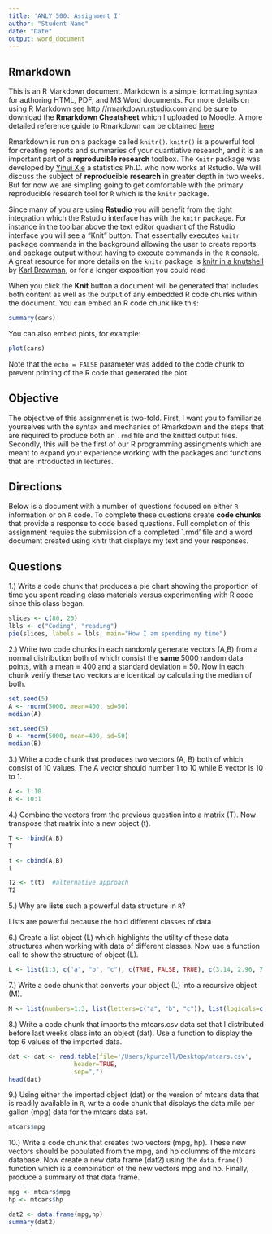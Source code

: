```yaml
---
title: 'ANLY 500: Assignment I'
author: "Student Name"
date: "Date"
output: word_document
---
```


## Rmarkdown

This is an R Markdown document. Markdown is a simple formatting syntax for authoring HTML, PDF, and MS Word documents. For more details on using R Markdown see <http://rmarkdown.rstudio.com> and be sure to download the **Rmarkdown Cheatsheet** which I uploaded to Moodle.  A more detailed reference guide to Rmarkdown can be obtained [here](https://www.rstudio.com/wp-content/uploads/2015/03/rmarkdown-reference.pdf)

Rmarkdown is run on a package called `knitr()`.  `knitr()` is a powerful tool for creating reports and summaries of your quantiative research, and it is an important part of a **reproducible research** toolbox.  The `Knitr` package was developed by [Yihui Xie](http://yihui.name/knitr/) a statistics Ph.D. who now works at Rstudio.  We will discuss the subject of **reproducible research** in greater depth in two weeks.  But for now we are simpling going to get comfortable with the primary reproducible research tool for `R` which is the `knitr` package.  

Since many of you are using **Rstudio** you will benefit from the tight integration which the Rstudio interface has with the `knitr` package.  For instance in the toolbar above the text editor quadrant of the Rstudio interface you will see a "Knit" button.  That essentially executes `knitr` package commands in the background allowing the user to create reports and package output without having to execute commands in the `R` console. A great resource for more details on the `knitr` package is [knitr in a knutshell](http://kbroman.org/knitr_knutshell/) by [Karl Browman](http://kbroman.org/), or for a longer exposition you could read

When you click the **Knit** button a document will be generated that includes both content as well as the output of any embedded R code chunks within the document. You can embed an R code chunk like this:

```r
summary(cars)
```

You can also embed plots, for example:

```r
plot(cars)
```

Note that the `echo = FALSE` parameter was added to the code chunk to prevent printing of the R code that generated the plot.


## Objective

The objective of this assignmenet is two-fold.  First, I want you to familiarize yourselves with the syntax and mechanics of Rmarkdown and the steps that are required to produce both an `.rmd` file and the knitted output files.  Secondly, this will be the first of our R programming assingments which are meant to expand your experience working with the packages and functions that are introducted in lectures.  

## Directions

Below is a document with a number of questions focused on either `R` information or on `R` code.  To complete these questions create **code chunks** that provide a response to code based questions.  Full completion of this assignment requies the submission of a completed `.rmd' file and a word document created using knitr that displays my text and your responses.  


## Questions

1.) Write a code chunk that produces a pie chart showing the proportion of time you spent reading class materials versus experimenting with R code since this class began.


```r
slices <- c(80, 20)
lbls <- c("Coding", "reading")
pie(slices, labels = lbls, main="How I am spending my time")
```



2.) Write two code chunks in each randomly generate vectors (A,B) from a normal distribution both of which consist the **same** 5000 random data points, with a mean = 400 and a standard deviation = 50.  Now in each chunk verify these two vectors are identical by calculating the median of both.  

```r
set.seed(5)
A <- rnorm(5000, mean=400, sd=50)
median(A)
```

```r
set.seed(5)
B <- rnorm(5000, mean=400, sd=50)
median(B)
```

3.) Write a code chunk that produces two vectors (A, B) both of which consist of 10 values.  The A vector should number 1 to 10 while B vector is 10 to 1.

```r
A <- 1:10
B <- 10:1
```


4.) Combine the vectors from the previous question into a matrix (T). Now transpose that matrix into a new object (t).  

```r
T <- rbind(A,B)
T

t <- cbind(A,B)
t

T2 <- t(t)  #alternative approach
T2
```


5.) Why are **lists** such a powerful data structure in `R`?

Lists are powerful because the hold different classes of data


6.) Create a list object (L) which highlights the  utility of these data structures when working with data of different classes.  Now use a function call to show the structure of object (L).

```r
L <- list(1:3, c("a", "b", "c"), c(TRUE, FALSE, TRUE), c(3.14, 2.96, 7.90))

```


7.) Write a code chunk that converts your object (L) into a recursive object (M).

```r

M <- list(numbers=1:3, list(letters=c("a", "b", "c")), list(logicals=c(TRUE, FALSE, TRUE),complex= c(3.14, 2.96, 7.90)))

```


8.) Write a code chunk that imports the mtcars.csv data set that I distributed before last weeks class into an object (dat).  Use a function to display the top 6 values of the imported data.  

```r

dat <- dat <- read.table(file='/Users/kpurcell/Desktop/mtcars.csv',
                  header=TRUE,
                  sep=",")
head(dat)

```


9.) Using either the imported object (dat) or the version of mtcars data that is readily available in `R`, write a code chunk that displays the data mile per gallon (mpg) data for the mtcars data set.  

```r
mtcars$mpg

```


10.) Write a code chunk that creates two vectors (mpg, hp).  These new vectors should be populated from the mpg, and hp columns of the mtcars database.  Now create a new data frame (dat2) using the `data.frame()` function which is a combination of the new vectors mpg and hp.  Finally,  produce a summary of that data frame.


```r
mpg <- mtcars$mpg
hp <- mtcars$hp

dat2 <- data.frame(mpg,hp)
summary(dat2)

```






